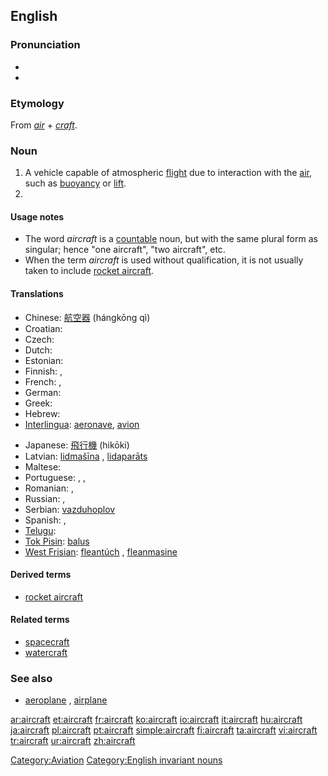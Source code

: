 {{wikipedia}}
==English==

===Pronunciation===
* {{IPA|/ɛəkɹɑː̩ft/}}
* {{audio|en-us-aircraft.ogg|Audio (US)}}

===Etymology===
From ''[[air]]'' + ''[[craft]]''.

===Noun===
{{en-noun|pl=aircraft}}

# A vehicle capable of atmospheric [[flight]] due to interaction with the [[air]], such as [[buoyancy]] or [[lift]].
# {{plural of|[[aircraft]]}}

====Usage notes====
* The word ''aircraft'' is a [[Appendix:Glossary#countable|countable]] noun, but with the same plural form as singular; hence "one aircraft", "two aircraft", etc.
* When the term ''aircraft'' is used without qualification, it is not usually taken to include [[rocket aircraft]].

====Translations====
{{trans-top|machine capable of atmospheric flight}}
* Chinese: [[航空器]] (hángkōng qì)
* Croatian: {{t+|hr|zrakoplov|m}}
* Czech: {{t+|cs|letadlo|n}}
* Dutch: {{t+|nl|vliegtuig|n}}
* Estonian: {{t+|et|õhusõiduk}}
* Finnish: {{t+|fi|lentokone}}, {{t+|fi|ilma-alus}}
* French: {{t+|fr|aéronef|m}}, {{t+|fr|avion|m}}
* German: {{t+|de|Flugzeug|n}}
* Greek: {{t+|el|αεροσκάφος|n|tr=aeroskáfos|sc=Grek}}
* Hebrew: {{t-|he|כלי טיס|m|alt=כְּלִי טַיִס|tr=kli-tayis|sc=Hebr}}
* [[Interlingua]]: [[aeronave]], [[avion]]
{{trans-mid}}
* Japanese: [[飛行機]] (hikōki)
* Latvian: [[lidmašīna]] {{f}}, [[lidaparāts]] {{m}}
* Maltese: {{t-|mt|ajruplan|xs=Maltese}}
* Portuguese: {{t+|pt|aeronave|f}}, {{t+|pt|avião|m}}, {{t+|pt|aeroplano|m}}
* Romanian: {{t-|ro|avion|n}}, {{t-|ro|aeronavă|f}}
* Russian: {{t|ru|летательный аппарат|m}}, {{t|ru|воздушное судно|n}}
* Serbian: [[vazduhoplov]]
* Spanish: {{t+|es|avión|m}}, {{t+|es|aeronave|m}}
* [[Telugu]]: {{t+|te|విమానము|tr=vimaanamu|sc=Telu}}
* [[Tok Pisin]]: [[balus]]
* [[West Frisian]]: [[fleantúch]] {{n}}, [[fleanmasine]]
{{trans-bottom}}

====Derived terms====
* [[rocket aircraft]]

====Related terms====
* [[spacecraft]]
* [[watercraft]]

===See also===
* [[aeroplane]] {{italbrac|UK}}, [[airplane]] {{italbrac|US}}

[[Category:Aviation]]
[[Category:English invariant nouns]]

[[ar:aircraft]]
[[et:aircraft]]
[[fr:aircraft]]
[[ko:aircraft]]
[[io:aircraft]]
[[it:aircraft]]
[[hu:aircraft]]
[[ja:aircraft]]
[[pl:aircraft]]
[[pt:aircraft]]
[[simple:aircraft]]
[[fi:aircraft]]
[[ta:aircraft]]
[[vi:aircraft]]
[[tr:aircraft]]
[[ur:aircraft]]
[[zh:aircraft]]